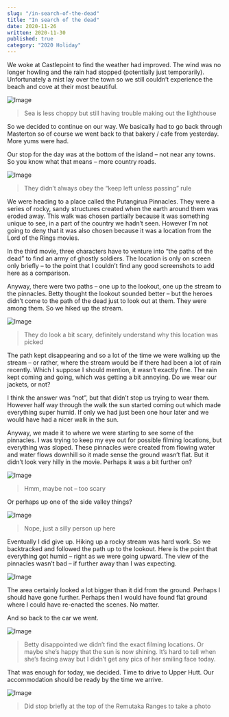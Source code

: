 ```yaml
---
slug: "/in-search-of-the-dead"
title: "In search of the dead"
date: 2020-11-26
written: 2020-11-30
published: true
category: "2020 Holiday"
---
```


We woke at Castlepoint to find the weather had improved. The wind was no longer howling and the rain had stopped (potentially just temporarily). Unfortunately a mist lay over the town so we still couldn’t experience the beach and cove at their most beautiful.

![Image](img_20201126_083704-1.jpg)

> Sea is less choppy but still having trouble making out the lighthouse

So we decided to continue on our way. We basically had to go back through Masterton so of course we went back to that bakery / cafe from yesterday. More yums were had.

Our stop for the day was at the bottom of the island – not near any towns. So you know what that means – more country roads.

![Image](img_20201126_111217.jpg)

> They didn’t always obey the “keep left unless passing” rule

We were heading to a place called the Putangirua Pinnacles. They were a series of rocky, sandy structures created when the earth around them was eroded away. This walk was chosen partially because it was something unique to see, in a part of the country we hadn’t seen. However I’m not going to deny that it was also chosen because it was a location from the Lord of the Rings movies.

In the third movie, three characters have to venture into “the paths of the dead” to find an army of ghostly soldiers. The location is only on screen only briefly – to the point that I couldn’t find any good screenshots to add here as a comparison.

Anyway, there were two paths – one up to the lookout, one up the stream to the pinnacles. Betty thought the lookout sounded better – but the heroes didn’t come to the path of the dead just to look out at them. They were among them. So we hiked up the stream.

![Image](img_20201126_123016.jpg)

> They do look a bit scary, definitely understand why this location was picked

The path kept disappearing and so a lot of the time we were walking up the stream – or rather, where the stream would be if there had been a lot of rain recently. Which I suppose I should mention, it wasn’t exactly fine. The rain kept coming and going, which was getting a bit annoying. Do we wear our jackets, or not?

I think the answer was “not”, but that didn’t stop us trying to wear them. However half way through the walk the sun started coming out which made everything super humid. If only we had just been one hour later and we would have had a nicer walk in the sun.

Anyway, we made it to where we were starting to see some of the pinnacles. I was trying to keep my eye out for possible filming locations, but everything was sloped. These pinnacles were created from flowing water and water flows downhill so it made sense the ground wasn’t flat. But it didn’t look very hilly in the movie. Perhaps it was a bit further on?

![Image](img_20201126_124116.jpg)

> Hmm, maybe not – too scary

Or perhaps up one of the side valley things?

![Image](img_20201126_124227.jpg)

> Nope, just a silly person up here

Eventually I did give up. Hiking up a rocky stream was hard work. So we backtracked and followed the path up to the lookout. Here is the point that everything got humid – right as we were going upward. The view of the pinnacles wasn’t bad – if further away than I was expecting.

![Image](img_20201126_130823.jpg)

The area certainly looked a lot bigger than it did from the ground. Perhaps I should have gone further. Perhaps then I would have found flat ground where I could have re-enacted the scenes. No matter.

And so back to the car we went.

![Image](img_20201126_131129.jpg)

> Betty disappointed we didn’t find the exact filming locations. Or maybe she’s happy that the sun is now shining. It’s hard to tell when she’s facing away but I didn’t get any pics of her smiling face today.

That was enough for today, we decided. Time to drive to Upper Hutt. Our accommodation should be ready by the time we arrive.

![Image](img_20201126_144535.jpg)

> Did stop briefly at the top of the Remutaka Ranges to take a photo
